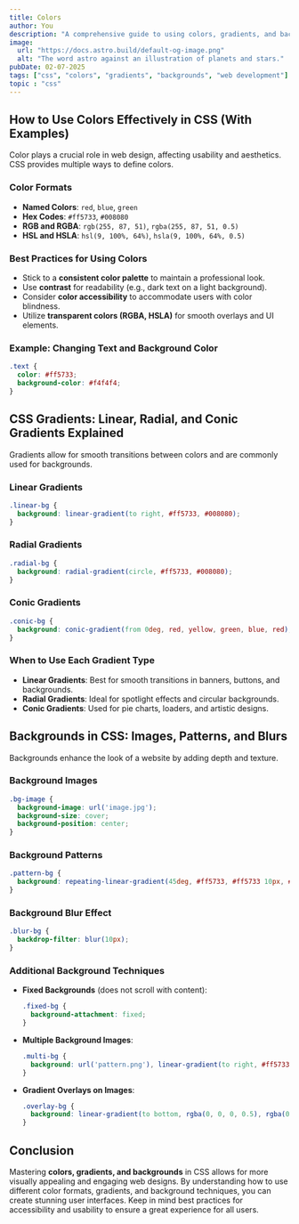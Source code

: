 ```yaml
---
title: Colors  
author: You  
description: "A comprehensive guide to using colors, gradients, and backgrounds in CSS, including best practices and examples."  
image:  
  url: "https://docs.astro.build/default-og-image.png"  
  alt: "The word astro against an illustration of planets and stars."  
pubDate: 02-07-2025 
tags: ["css", "colors", "gradients", "backgrounds", "web development"]  
topic : "css"
---
```


## How to Use Colors Effectively in CSS (With Examples)  
Color plays a crucial role in web design, affecting usability and aesthetics. CSS provides multiple ways to define colors.

### Color Formats  
- **Named Colors**: `red`, `blue`, `green`
- **Hex Codes**: `#ff5733`, `#008080`
- **RGB and RGBA**: `rgb(255, 87, 51)`, `rgba(255, 87, 51, 0.5)`
- **HSL and HSLA**: `hsl(9, 100%, 64%)`, `hsla(9, 100%, 64%, 0.5)`

### Best Practices for Using Colors  
- Stick to a **consistent color palette** to maintain a professional look.
- Use **contrast** for readability (e.g., dark text on a light background).
- Consider **color accessibility** to accommodate users with color blindness.
- Utilize **transparent colors (RGBA, HSLA)** for smooth overlays and UI elements.

### Example: Changing Text and Background Color  
```css
.text {
  color: #ff5733;
  background-color: #f4f4f4;
}
```

## CSS Gradients: Linear, Radial, and Conic Gradients Explained  
Gradients allow for smooth transitions between colors and are commonly used for backgrounds.

### Linear Gradients  
```css
.linear-bg {
  background: linear-gradient(to right, #ff5733, #008080);
}
```

### Radial Gradients  
```css
.radial-bg {
  background: radial-gradient(circle, #ff5733, #008080);
}
```

### Conic Gradients  
```css
.conic-bg {
  background: conic-gradient(from 0deg, red, yellow, green, blue, red);
}
```

### When to Use Each Gradient Type  
- **Linear Gradients**: Best for smooth transitions in banners, buttons, and backgrounds.
- **Radial Gradients**: Ideal for spotlight effects and circular backgrounds.
- **Conic Gradients**: Used for pie charts, loaders, and artistic designs.

## Backgrounds in CSS: Images, Patterns, and Blurs  
Backgrounds enhance the look of a website by adding depth and texture.

### Background Images  
```css
.bg-image {
  background-image: url('image.jpg');
  background-size: cover;
  background-position: center;
}
```

### Background Patterns  
```css
.pattern-bg {
  background: repeating-linear-gradient(45deg, #ff5733, #ff5733 10px, #008080 10px, #008080 20px);
}
```

### Background Blur Effect  
```css
.blur-bg {
  backdrop-filter: blur(10px);
}
```

### Additional Background Techniques  
- **Fixed Backgrounds** (does not scroll with content):
  ```css
  .fixed-bg {
    background-attachment: fixed;
  }
  ```
- **Multiple Background Images**:
  ```css
  .multi-bg {
    background: url('pattern.png'), linear-gradient(to right, #ff5733, #008080);
  }
  ```
- **Gradient Overlays on Images**:
  ```css
  .overlay-bg {
    background: linear-gradient(to bottom, rgba(0, 0, 0, 0.5), rgba(0, 0, 0, 0.5)), url('image.jpg');
  }
  ```

## Conclusion  
Mastering **colors, gradients, and backgrounds** in CSS allows for more visually appealing and engaging web designs. By understanding how to use different color formats, gradients, and background techniques, you can create stunning user interfaces. Keep in mind best practices for accessibility and usability to ensure a great experience for all users.

